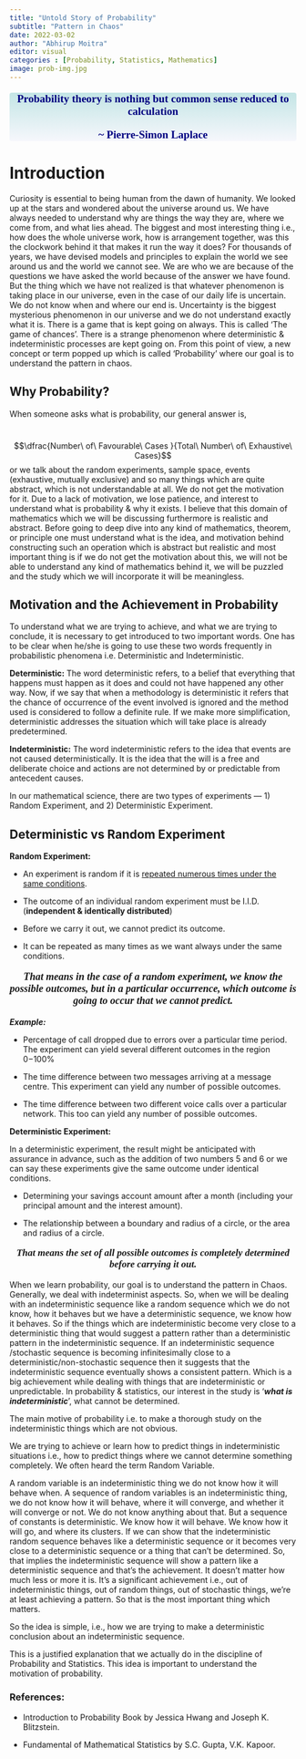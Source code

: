 ```yaml
---
title: "Untold Story of Probability"
subtitle: "Pattern in Chaos"
date: 2022-03-02
author: "Abhirup Moitra"
editor: visual
categories : [Probability, Statistics, Mathematics]
image: prob-img.jpg
---
```


::: {style="color: navy; font-size: 19px; font-family: Garamond; text-align: center; border-radius: 4px; background-image: linear-gradient(#C3E5E5, #F6F7FC);"}
**Probability theory is nothing but common sense reduced to calculation**

**\~ Pierre-Simon Laplace**
:::

# **Introduction**

Curiosity is essential to being human from the dawn of humanity. We looked up at the stars and wondered about the universe around us. We have always needed to understand why are things the way they are, where we come from, and what lies ahead. The biggest and most interesting thing i.e., how does the whole universe work, how is arrangement together, was this the clockwork behind it that makes it run the way it does? For thousands of years, we have devised models and principles to explain the world we see around us and the world we cannot see. We are who we are because of the questions we have asked the world because of the answer we have found. But the thing which we have not realized is that whatever phenomenon is taking place in our universe, even in the case of our daily life is uncertain. We do not know when and where our end is. Uncertainty is the biggest mysterious phenomenon in our universe and we do not understand exactly what it is. There is a game that is kept going on always. This is called 'The game of chances'. There is a strange phenomenon where deterministic & indeterministic processes are kept going on. From this point of view, a new concept or term popped up which is called 'Probability' where our goal is to understand the pattern in chaos.

## Why Probability?

When someone asks what is probability, our general answer is,

\
$$\dfrac{Number\ of\ Favourable\ Cases  }{Total\ Number\ of\ Exhaustive\ Cases}$$ or we talk about the random experiments, sample space, events (exhaustive, mutually exclusive) and so many things which are quite abstract, which is not understandable at all. We do not get the motivation for it. Due to a lack of motivation, we lose patience, and interest to understand what is probability & why it exists. I believe that this domain of mathematics which we will be discussing furthermore is realistic and abstract. Before going to deep dive into any kind of mathematics, theorem, or principle one must understand what is the idea, and motivation behind constructing such an operation which is abstract but realistic and most important thing is if we do not get the motivation about this, we will not be able to understand any kind of mathematics behind it, we will be puzzled and the study which we will incorporate it will be meaningless.

## Motivation and the Achievement in Probability

To understand what we are trying to achieve, and what we are trying to conclude, it is necessary to get introduced to two important words. One has to be clear when he/she is going to use these two words frequently in probabilistic phenomena i.e. Deterministic and Indeterministic.

**Deterministic:** The word deterministic refers, to a belief that everything that happens must happen as it does and could not have happened any other way. Now, if we say that when a methodology is deterministic it refers that the chance of occurrence of the event involved is ignored and the method used is considered to follow a definite rule. If we make more simplification, deterministic addresses the situation which will take place is already predetermined.

**Indeterministic:** The word indeterministic refers to the idea that events are not caused deterministically. It is the idea that the will is a free and deliberate choice and actions are not determined by or predictable from antecedent causes.

In our mathematical science, there are two types of experiments --- 1) Random Experiment, and 2) Deterministic Experiment.

## Deterministic vs Random Experiment

**Random Experiment:**

-   An experiment is random if it is [repeated numerous times under the same conditions]{.underline}.

-   The outcome of an individual random experiment must be I.I.D. (**independent & identically distributed**)

-   Before we carry it out, we cannot predict its outcome.

-   It can be repeated as many times as we want always under the same conditions.

::: {style="font-family: Georgia; text-align: center; font-size: 18px"}
***That means in the case of a random experiment, we know the possible outcomes, but in a particular occurrence, which outcome is going to occur that we cannot predict.***
:::

***Example:***

-   Percentage of call dropped due to errors over a particular time period. The experiment can yield several different outcomes in the region 0−100%

-   The time difference between two messages arriving at a message centre. This experiment can yield any number of possible outcomes.

-   The time difference between two different voice calls over a particular network. This too can yield any number of possible outcomes.

**Deterministic Experiment:**

In a deterministic experiment, the result might be anticipated with assurance in advance, such as the addition of two numbers 5 and 6 or we can say these experiments give the same outcome under identical conditions.

-   Determining your savings account amount after a month (including your principal amount and the interest amount).

-   The relationship between a boundary and radius of a circle, or the area and radius of a circle.

::: {style="font-family: Georgia; text-align: center; font-size: 17px"}
***That means the set of all possible outcomes is completely determined before carrying it out.***
:::

When we learn probability, our goal is to understand the pattern in Chaos. Generally, we deal with indeterminist aspects. So, when we will be dealing with an indeterministic sequence like a random sequence which we do not know, how it behaves but we have a deterministic sequence, we know how it behaves. So if the things which are indeterministic become very close to a deterministic thing that would suggest a pattern rather than a deterministic pattern in the indeterministic sequence. If an indeterministic sequence /stochastic sequence is becoming infinitesimally close to a deterministic/non-stochastic sequence then it suggests that the indeterministic sequence eventually shows a consistent pattern. Which is a big achievement while dealing with things that are indeterministic or unpredictable. In probability & statistics, our interest in the study is '***what is indeterministic***', what cannot be determined.

The main motive of probability i.e. to make a thorough study on the indeterministic things which are not obvious.

We are trying to achieve or learn how to predict things in indeterministic situations i.e., how to predict things where we cannot determine something completely. We often heard the term Random Variable.

A random variable is an indeterministic thing we do not know how it will behave when. A sequence of random variables is an indeterministic thing, we do not know how it will behave, where it will converge, and whether it will converge or not. We do not know anything about that. But a sequence of constants is deterministic. We know how it will behave. We know how it will go, and where its clusters. If we can show that the indeterministic random sequence behaves like a deterministic sequence or it becomes very close to a deterministic sequence or a thing that can't be determined. So, that implies the indeterministic sequence will show a pattern like a deterministic sequence and that's the achievement. It doesn't matter how much less or more it is. It's a significant achievement i.e., out of indeterministic things, out of random things, out of stochastic things, we're at least achieving a pattern. So that is the most important thing which matters.

So the idea is simple, i.e., how we are trying to make a deterministic conclusion about an indeterministic sequence.

This is a justified explanation that we actually do in the discipline of Probability and Statistics. This idea is important to understand the motivation of probability.

### **References:**

-   Introduction to Probability Book by Jessica Hwang and Joseph K. Blitzstein.

-   Fundamental of Mathematical Statistics by S.C. Gupta, V.K. Kapoor.
